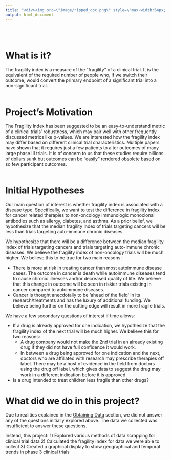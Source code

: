 ```yaml
---
title: "<div><img src=\"image/ripped_doc.png\" style=\"max-width:64px; max-height:64px;\"><span style=\"padding-left:20px\">Fragility Index (FI)</div>"
output: html_document
---
```


<br></br>

# What is it?

The fragility index is a measure of the "fragility" of a clinical trial. It is the equivalent of the required number of people who, if we switch their outcome, would convert the primary endpoint of a significant trial into a non-significant trial. 
<br></br>

# Project's Motivation

The Fragility Index has been suggested to be an easy-to-understand metric of a clinical trials’ robustness, which may pair well with other frequently discussed metrics like p-values. We are interested how the fragility index may differ based on different clinical trial characteristics. Multiple papers have shown that it requires just a few patients to alter outcomes of many large phase III trials. It is of concern to us that these studies require billions of dollars sunk but outcomes can be "easily" rendered obsolete based on so few participant outcomes. 
<br></br>

# Initial Hypotheses

Our main question of interest is whether fragility index is associated with a disease type. Specifically, we want to test the difference in fragility index for cancer related therapies to non-oncology immunologic monoclonal antibodies such as allergy, diabetes, and asthma. As a prior belief, we hypothesize that the median fragility Index of trials targeting cancers will be less than trials targeting auto-immune chronic diseases. 

We hypothesize that there will be a difference between the median fragility index of trials targeting cancers and trials targeting auto-immune chronic diseases. We believe the fragility index of non-oncology trials will be much higher. We believe this to be true for two main reasons:

* There is more at risk in treating cancer than most autoimmune disease cases. The outcome in cancer is death while autoimmune diseases tend to cause chronic illnesses and/or decreased quality of life. We believe that this change in outcome will be seen in riskier trials existing in cancer compared to autoimmune diseases. 
* Cancer is thought anecdotally to be ‘ahead of the field’ in its research/treatments and has the luxury of additional funding. We believe being further on the cutting edge will result in more fragile trials. 

We have a few secondary questions of interest if time allows:

* If a drug is already approved for one indication, we hypothesize that the fragility index of the next trial will be much higher. We believe this for two reasons:
  * A drug company would not make the 2nd trial in an already existing drug if they did not have full confidence it would work. 
  * In between a drug being approved for one indication and the next, doctors who are affiliated with research may prescribe therapies off label. There may be a host of evidence in the field from doctors using the drug off label, which gives data to suggest the drug may work in a different indication before it is approved. 
* Is a drug intended to treat children less fragile than other drugs? 

# What did we do in this project?

Due to realities explained in the [Obtaining Data](https://yy3019.github.io/P8105_final_project.github.io/report.html#obtaining_data) section, we did not answer any of the questions initially explored above. The data we collected was insufficient to answer these questions.

Instead, this project: 
1) Explored various methods of data scrapping for clinical trial data
2) Calculated the fragility index for data we were able to collect
3) Created a graphical display to show geographical and temporal trends in phase 3 clinical trials


